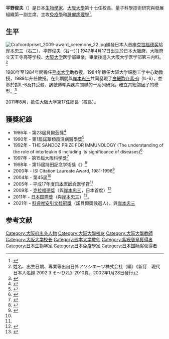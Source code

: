 {{Infobox scientist|name=平野俊夫|image=Crafoordpriset 2009-press conference 20.jpg|image_size=200px|caption=|birth_date={{Birth date and age|1947|04|17}}|death_date=|birth_place=[[大阪市|大阪]]|nationality={{flag|Japan}}|alma_mater=[[大阪大學|大阪大學]]|field=生物科學及醫學|known_for=|notable_students=|prizes=[[克拉福德奖|克拉福德奖]] {{Small|(2009)}}<br> [[日本国际奖|日本国际奖]] {{Small|(2011)}}<br>[[科睿唯安引文桂冠獎|科睿唯安引文桂冠獎]] (2021)}}
'''平野俊夫'''（{{Bd|1947年|4月17日||}}）是日本[[生物學家|生物學家]]、[[大阪大學|大阪大學]]第十七任校長、量子科學技術研究與發展組織第一副主席。主攻[[免疫學|免疫學]]和[[腫瘤病理學|腫瘤病理學]]<ref>{{Cite web | url = http://www.med.osaka-u.ac.jp/pub/molonc/www/eng/curriculum/index.html | title = Curriculum Vitae | accessdate = 2009-07-09 | publisher = 大阪大學 | archive-date = 2017-10-06 | archive-url = https://web.archive.org/web/20171006062716/http://www.med.osaka-u.ac.jp/pub/molonc/www/eng/curriculum/index.html | dead-url = no }}</ref>。

== 生平 ==
[[File:Crafoordpriset_2009-award_ceremony_22.jpg|thumb]]頒發日本人首座[[克拉福德奖|克拉福德奖]]給[[岸本忠三|岸本忠三]]（右二）、平野俊夫（右一）]]
1947年4月17日出生於日本[[大阪府|大阪府]]，大阪府立天王寺高等学校、[[大阪大学|大阪大学]]医学部畢業，畢業後進入大阪大学医学部第三内科。<ref>姓名、出生日期、專業等出自日外アソシエーツ株式会社（編）《新訂　現代日本人名録 2002 3.そ～ひれ》2010頁，2002年1月28日發行</ref>

1980年至1984年間擔任[[熊本大学|熊本大学]]助教授，1984年轉任大阪大学細胞工学中心助教授，1989年升任教授。在此期間與[[岸本忠三|岸本忠三]]共同發現了[[白細胞介素-6|白細胞介素-6]]（IL-6），並基於對IL-6及其受體、訊號傳輸與疾病關聯的一系列研究，確立其細胞因子的模型。<ref name="hirano">{{Cite web|url=http://www.med.osaka-u.ac.jp/pub/molonc/www/jpn/career/index.html|title=教授略歴：平野俊夫 M.D. Ph.D.|publisher=大阪大学|accessdate=2009-12-02|archive-date=2015-12-09|archive-url=https://web.archive.org/web/20151209175154/http://www.med.osaka-u.ac.jp/pub/molonc/www/jpn/career/index.html|dead-url=no}}</ref>

2011年8月，擔任大阪大学第17任總長（校長）。

== 獲獎紀錄 ==
* 1986年 - 第23屆貝爾茲獎<ref>{{Cite web
| url = https://www.boehringer-ingelheim.jp/%E3%83%99%E3%83%AB%E3%83%84%E8%B3%9E/%E3%81%93%E3%82%8C%E3%81%BE%E3%81%A7%E3%81%AE%E5%8F%97%E8%B3%9E%E8%AB%96%E6%96%87/%E7%AC%AC21%E5%9B%9E%EF%BD%9E30%E5%9B%9E%E3%81%AE%E5%8F%97%E8%B3%9E%E8%AB%96%E6%96%87
| title = 第21回～30回の受賞論文
| work = ベルツ賞
| publisher = 日本[[勃林格殷格翰|-{zh-hk:寶靈家殷格翰;zh-tw:百靈佳殷格翰;zh-cn:勃林格殷格翰}-]]株式会社
| dead-url = no
}}</ref>
* 1990年 - 第1屆諾華類風濕病醫學獎<ref>{{Cite web|date=2006年4月21日|url=http://www.novartis.co.jp/news/2006/pdf/pr20060421.pdf|title=平成18年度「ノバルティス・リウマチ医学賞」|publisher=日本リウマチ財団|format=PDF|accessdate=2009-12-02|archive-date=2016-03-06|archive-url=https://web.archive.org/web/20160306225018/http://www.novartis.co.jp/news/2006/pdf/pr20060421.pdf|dead-url=no}}</ref>
* 1992年 - THE SANDOZ PRIZE FOR IMMUNOLOGY (The understanding of the role of interleukin 6 including its significance of diseases)<ref>{{Cite web
| url = http://www.novartisimmunologyprizes.com/laureates/
| archiveurl = https://web.archive.org/web/20180829175211/http://www.novartisimmunologyprizes.com/laureates/
| title = Featured past winners
| publisher = {{Le|Novartis Prizes for Immunology}}
| language = en
| accessdate = 2018-08-29
| archivedate = 2018-08-29
| dead-url = yes
}}</ref>
* 1997年 - 第15屆大阪科学獎<ref>{{Cite web|url=http://www.ostec.or.jp/pln/pri/kagaku/rekidai.html|title=大阪科学賞歴代受賞者と受賞の業績|publisher={{Lang|ja|大阪科学技術センター}}|accessdate=2009-12-02|archiveurl=https://web.archive.org/web/20070928000834/http://www.ostec.or.jp/pln/pri/kagaku/rekidai.html|archivedate=2007年9月28日}}</ref>
* 1998年 - 第15屆持田記念学術獎《{{Lang-ja|サイトカインの分子生物学的研究}}》<ref>{{Cite web|url=http://www.mochida.co.jp/zaidan/pdf/21gakujutsulist.pdf|title=持田記念学術賞受賞者一覧|publisher={{Lang|ja|持田記念医学薬学振興財団|}}format=PDF|accessdate=2009-12-02}}</ref>
* 2000年 - ISI Citation Laureate Award, 1981-1998<ref>{{Cite web|url=http://www.med.osaka-u.ac.jp/pub/molonc/www/old/CitationClassicAwards.html|title=ISI Citation Laureate Award, 1981-1998|publisher=大阪大学医学部|accessdate=2009-12-02|archive-date=2016-03-04|archive-url=https://web.archive.org/web/20160304104227/http://www.med.osaka-u.ac.jp/pub/molonc/www/old/CitationClassicAwards.html|dead-url=no}}</ref>
* 2004年 - 第45屆{{Link-ja|藤原獎|藤原賞}}<ref name="hirano"/>
* 2005年 - 平成17年度[[日本医師会|日本医師会]]医学賞<ref name="hirano"/>
* 2009年 - [[克拉福德獎|克拉福德獎]]（與[[岸本忠三|岸本忠三]]，日本首度）<ref>{{Cite web|url=http://www.crafoordprize.se/prizesawarded.4.2f692b3510dbfce3396800010039.html|title=Prizes Awarded:Latest prize:The Crafoord Prize in Polyarthritis 2009|publisher=Royal Swedish Academy of Sciences|language=en|accessdate=2009-12-02|archive-date=2009-11-21|archive-url=https://web.archive.org/web/20091121131131/http://www.crafoordprize.se/prizesawarded.4.2f692b3510dbfce3396800010039.html|dead-url=no}}</ref>
* 2011年 - [[日本国際獎|日本国際獎]]（與[[岸本忠三|岸本忠三]]）<ref>{{Cite web|url=http://www.japanprize.jp/data/press/2011/PressRelease_J.pdf|title=2011年（第27回）日本国際賞受賞者決まる|publisher=國際科學技術財團|accessdate=2011-01-25|archive-date=2021-01-08|archive-url=https://web.archive.org/web/20210108221601/https://www.japanprize.jp/data/press/2011/PressRelease_J.pdf|dead-url=no}}</ref>。
*2021年 - [[科睿唯安引文桂冠獎|科睿唯安引文桂冠獎]]（諾貝爾獎候選人），與[[岸本忠三|岸本忠三]]

==参考文献==
{{Reflist}}

{{克拉福德奖获得者}}
{{Authority control}}
{{DEFAULTSORT:Hirano, Toshio}}
[[Category:大阪府出身人物|Category:大阪府出身人物]]
[[Category:大阪大學校友|Category:大阪大學校友]]
[[Category:大阪大學教師|Category:大阪大學教師]]
[[Category:大阪大学校长|Category:大阪大学校长]]
[[Category:熊本大学教师|Category:熊本大学教师]]
[[Category:紫綬褒章獲得者|Category:紫綬褒章獲得者]]
[[Category:日本生物学家|Category:日本生物学家]]
[[Category:日本免疫學家|Category:日本免疫學家]]
[[Category:日本国际奖获得者|Category:日本国际奖获得者]]